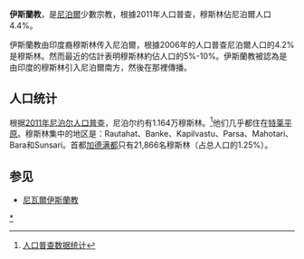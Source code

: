 
'''伊斯蘭教'''，是[[尼泊爾|尼泊爾]]少數宗教，根據2011年人口普查，穆斯林佔尼泊爾人口4.4%。

伊斯蘭教由印度裔穆斯林传入尼泊爾，根據2006年的人口普查尼泊爾人口的4.2%是穆斯林。然而最近的估計表明穆斯林約佔人口的5%-10%。伊斯蘭教被認為是由印度的穆斯林引入尼泊爾南方，然後在那裡傳播。
==人口统计==
根据[[2011年尼泊尔人口普查|2011年尼泊尔人口普查]]，尼泊尔约有1.164万穆斯林。<ref>[https://web.archive.org/web/20190416060749/http://www.nmc.gov.np/site/cms/9 人口普查数据统计]</ref>他们几乎都住在[[特莱平原|特莱平原]]。穆斯林集中的地区是：Rautahat、Banke、Kapilvastu、Parsa、Mahotari、Bara和Sunsari。首都[[加德满都|加德满都]]只有21,866名穆斯林（占总人口的1.25%）。
==参见==
*[[尼瓦爾伊斯蘭教|尼瓦爾伊斯蘭教]]

[[Category:尼泊尔伊斯兰教|*]]
{{Islam-stub}}
